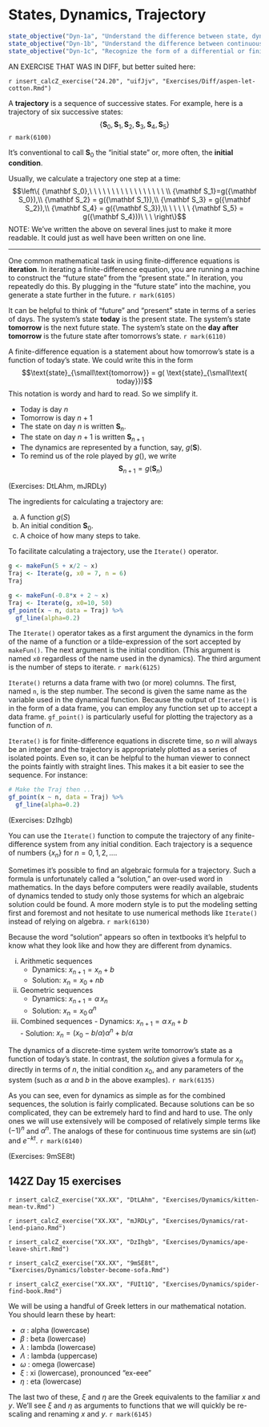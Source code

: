 # States, Dynamics, Trajectory

::: {.objectives}
```r
state_objective("Dyn-1a", "Understand the difference between state, dynamics, trajectory")
state_objective("Dyn-1b", "Understand the difference between continuous and discrete time")
state_objective("Dyn-1c", "Recognize the form of a differential or finite-difference equation")
```
:::


AN EXERCISE THAT WAS IN DIFF, but better suited here:

`r insert_calcZ_exercise("24.20", "uifJjv", "Exercises/Diff/aspen-let-cotton.Rmd")`



A **trajectory** is a sequence of successive states. For example, here is a trajectory of six successive states: $$\{ {\mathbf S_0}, {\mathbf S_1},  {\mathbf S_2}, {\mathbf S_3}, {\mathbf S_4}, {\mathbf S_5}\}$$ `r mark(6100)`

It's conventional to call ${\mathbf S}_0$ the "initial state" or, more often, the **initial condition**.

Usually, we calculate a trajectory one step at a time:
$$\left\{ {\mathbf S_0},\ \ \ \ \ \ \ \ \ \ \ \ \ \ \ \ \ \\ {\mathbf S_1}=g({\mathbf S_0}),\\ {\mathbf S_2} = g({\mathbf S_1}),\\ {\mathbf S_3} = g({\mathbf S_2}),\\ {\mathbf S_4} = g({\mathbf S_3}),\\ \ \ \ \ \ {\mathbf S_5} = g({\mathbf S_4}))\ \ \ \right\}$$
NOTE: We've written the above on several lines just to make it more readable. It could just as well have been written on one line.

-----


One common mathematical task in using finite-difference equations is **iteration**. In iterating a finite-difference equation, you are running a machine to construct the "future state" from the "present state." In iteration, you repeatedly do this. By plugging in the "future state" into the machine, you generate a state further in the future. `r mark(6105)`

It can be helpful to think of "future" and "present" state in terms of a series of days. The system's state **today** is the present state. The system's state **tomorrow** is the next future state.  The system's state on the **day after tomorrow** is the future state after tomorrows's state. `r mark(6110)`

A finite-difference equation is a statement about how tomorrow's state is a function of today's state. We could write this in the form
$$\text{state}_{\small\text{tomorrow}} = g( \text{state}_{\small\text{ today}})$$
This notation is wordy and hard to read. So we simplify it.

- Today is day $n$
- Tomorrow is day $n+1$
- The state on day $n$ is written $\mathbf S_n$.
- The state on day $n+1$ is written $\mathbf S_{n+1}$
- The dynamics are represented by a function, say, $g({\mathbf S})$.
- To remind us of the role played by $g()$, we write $${\mathbf S}_{n+1} = g({\mathbf S}_n)$$

(Exercises: DtLAhm, mJRDLy)

The ingredients for calculating a trajectory are:

a. A function $g(S)$
b. An initial condition ${\mathbf S}_0$.
c. A choice of how many steps to take.

<!--

There are two basic styles to computing trajectories on the computer. The first is a **calculator style* series of commands. For instance, the code in the sandbox computes a trajectory of length 6 from the given $g()$ and initial condition. `r mark(6115)`

```r
g <- makeFun(5 + x/2 ~ x)
x0 <- 7
x1 <- g(x0)
x2 <- g(x1)
x3 <- g(x2)
x4 <- g(x3)
x5 <- g(x4)
x6 <- g(x5)

```

Computer programmers learn that his is a bad style for several reasons.

i. The information about all these closely related things `x0`, `x1`, `x2` and so on is spread out over a bunch of different names. Most programming language provide no easy way to handle these as a group. An example of "handling as a group" is to plot out the trajectory versus $n$.
ii. The statements are highly repetitive. Some people like this, because it gives them a sense of order. But programmers learn (through hard experience) that it is difficult for a human reader to confirm that every line is repeating exactly the same pattern. For instance, `x5 <- g(x3)` is a perfectly valid computer statement, but inconsistent with the dynamics that are supposed to be calculated. `r mark(6120)`

A more effective style of programming is illustrated in the next sandbox which uses an "iteration operator":

-->

To facilitate calculating a trajectory, use the `Iterate()` operator.

```r
g <- makeFun(5 + x/2 ~ x)
Traj <- Iterate(g, x0 = 7, n = 6)
Traj
```

```r
g <- makeFun(-0.8*x + 2 ~ x)
Traj <- Iterate(g, x0=10, 50)
gf_point(x ~ n, data = Traj) %>%
  gf_line(alpha=0.2)
```

The `Iterate()` operator takes as a first argument the dynamics in the form of the name of a function or a tilde-expression of the sort accepted by `makeFun()`. The next argument is the initial condition. (This argument is named `x0` regardless of the name used in the dynamics).  The third argument is the number of steps to iterate. `r mark(6125)`

`Iterate()` returns a data frame with two (or more) columns. The first, named `n`, is the step number. The second is given the same name as the variable used in the dynamical function. Because the output of `Iterate()` is in the form of a data frame, you can employ any function set up to accept a data frame. `gf_point()` is particularly useful for plotting the trajectory as a function of $n$.

`Iterate()` is for finite-difference equations in discrete time, so $n$ will always be an integer and the trajectory is appropriately plotted as a series of isolated points. Even so, it can be helpful to the human viewer to connect the points faintly with straight lines. This makes it a bit easier to see the sequence. For instance:

```r
# Make the Traj then ...
gf_point(x ~ n, data = Traj) %>%
  gf_line(alpha=0.2)
```

(Exercises: DzIhgb)

You can use the `Iterate()` function to compute the trajectory of any finite-difference system from any initial condition. Each trajectory is a sequence of numbers $\{x_n\}$ for $n=0, 1, 2, \ldots$.

Sometimes it's possible to find an algebraic formula for a trajectory. Such a formula is unfortunately called a "solution," an over-used word in mathematics. In the days before computers were readily available, students of dynamics tended to study only those systems for which an algebraic solution could be found. A more modern style is to put the modeling setting first and foremost and not hesitate to use numerical methods like `Iterate()` instead of relying on algebra. `r mark(6130)`

Because the word "solution" appears so often in textbooks it's helpful to know what they look like and how they are different from dynamics.

i. Arithmetic sequences
    - Dynamics: $x_{n+1} = x_n + b$
    - Solution: $x_n = x_0 + n b$
ii. Geometric sequences
    - Dynamics: $x_{n+1} = \alpha\, x_n$
    - Solution: $x_n = x_0\, \alpha^n$
iii. Combined sequences
    - Dynamics: $x_{n+1} = \alpha\, x_n + b$   <br>
    - Solution: $x_n = \left(x_0 - b/\alpha\right) \alpha^n + b/\alpha$

The dynamics of a discrete-time system write tomorrow's state as a function of today's state. In contrast, the *solution* gives a formula for $x_n$ directly in terms of $n$, the initial condition $x_0$, and any parameters of the system (such as $\alpha$ and $b$ in the above examples). `r mark(6135)`

As you can see, even for dynamics as simple as for the combined sequences, the solution is fairly complicated. Because solutions can be so complicated, they can be extremely hard to find and hard to use. The only ones we will use extensively will be composed of relatively simple terms like $(-1)^n$ and $\alpha^n$. The analogs of these for continuous time systems are $\sin(\omega t)$ and $e^{-kt}$. `r mark(6140)`

(Exercises: 9mSE8t)

## 142Z Day 15 exercises

`r insert_calcZ_exercise("XX.XX", "DtLAhm", "Exercises/Dynamics/kitten-mean-tv.Rmd")`

`r insert_calcZ_exercise("XX.XX", "mJRDLy", "Exercises/Dynamics/rat-lend-piano.Rmd")`

`r insert_calcZ_exercise("XX.XX", "DzIhgb", "Exercises/Dynamics/ape-leave-shirt.Rmd")`

`r insert_calcZ_exercise("XX.XX", "9mSE8t", "Exercises/Dynamics/lobster-become-sofa.Rmd")`

`r insert_calcZ_exercise("XX.XX", "FUIt1Q", "Exercises/Dynamics/spider-find-book.Rmd")`


::: {.takenote  data-latex=""}
We will be using a handful of Greek letters in our mathematical notation. You should learn these by heart:

* $\alpha$  : alpha (lowercase)
* $\beta$  : beta (lowercase)
* $\lambda$  : lambda (lowercase)
* $\Lambda$  : lambda (uppercase)
* $\omega$  : omega (lowercase)
* $\xi$  : xi (lowercase), pronounced "ex-eee"
* $\eta$  : eta (lowercase)

The last two of these, $\xi$ and $\eta$ are the Greek equivalents to the familiar $x$ and $y$. We'll see $\xi$ and $\eta$ as arguments to functions that we will quickly be re-scaling and renaming $x$ and $y$. `r mark(6145)`
:::
